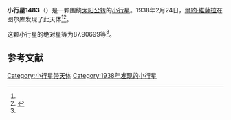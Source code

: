 {{Infobox planet
| bgcolour = #FFFFC0
| name = 1483 Hakoila
| symbol = 
| image = 
| caption = 
| discovery = yes
| discovery_ref = 
| discoverer = [[爾約·維薩拉|爾約·維薩拉]]
| discovery_site = [[图尔库|图尔库]] 
| discovered = 1938年2月24日
| designations = yes
| mp_name = 
| named_after = 
| alt_names = 1938 DJ1/ 1929 CG / 1963 VK / 1975 QE
| mp_category = [[主带小行星|主带小行星]]
| orbit_ref = <ref name="a">[http://ssd.jpl.nasa.gov/sbdb.cgi?sstr=1483 1483 Hakoila] {{Wayback|url=http://ssd.jpl.nasa.gov/sbdb.cgi?sstr=1483 |date=20210121050731 }}，小行星數據庫瀏覽器（JPL Small-Body Database Browser）－[[美国国家航空航天局|美国国家航空航天局]]喷气推进实验室</ref>
| epoch = 2456400.5 (2013年4月18日更新)
| aphelion = {{convert|3.2021821|AU|km|3|abbr=on|lk=out}}
| perihelion = {{convert|2.2362585|AU|km|3|abbr=on}}
| semimajor = {{convert|2.7192203|AU|km|3|abbr=on}}
| eccentricity = 0.1776104
| period = 1637.815634 [[日|日]]<br />4.48[[儒略年|儒略年]]
| avg_speed = 
| inclination = 4.49784
| asc_node = 71.93036
| mean_anomaly = 
| arg_peri = 87.90699
| satellites = 
| physical_characteristics = yes
| dimensions = 
| mass = 
| density = 
| surface_grav = 
| escape_velocity = 
| sidereal_day = 
| axial_tilt = 
| pole_ecliptic_lat = 
| pole_ecliptic_lon = 
| albedo = 
| temperatures= 
| temp_name1 = 
| mean_temp_1 = 
| max_temp_1 = 
| temp_name2 = 
| max_temp_2 = 
| spectral_type = 
| abs_magnitude = 87.90699
}}

'''小行星1483'''（{{lang-en|1483 Hakoila}}）是一颗围绕[[太阳|太阳]][[公转|公转]]的[[小行星|小行星]]。1938年2月24日，[[爾約·維薩拉|爾約·維薩拉]]在图尔库发现了此天体<ref name="a" /><ref>{{cite news|title=小行星列表|url=http://cfa-www.harvard.edu/iau/lists/NumberedMPs.txt|accessdate=2013-07-08|newspaper=哈佛大学|archive-date=2008-05-17|archive-url=https://web.archive.org/web/20080517010638/http://cfa-www.harvard.edu/iau/lists/NumberedMPs.txt|dead-url=no}}</ref>。

这颗小行星的[[绝对星等|绝对星等]]为87.90699等<ref name="a" />。

==参考文献==
{{reflist}}
{{Minor Planet Number|[[小行星1482|小行星1482]]|[[小行星1484|小行星1484]]}}

{{小天体}}

[[Category:小行星带天体|Category:小行星带天体]]
[[Category:1938年发现的小行星|Category:1938年发现的小行星]]

{{asteroid-stub}}
